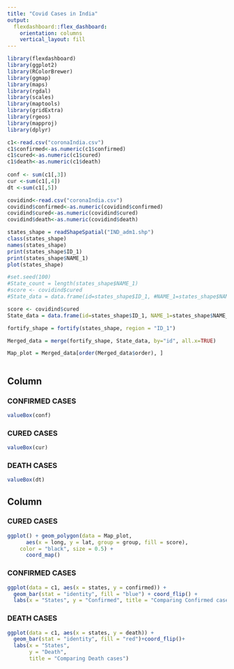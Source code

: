 ---
title: "Covid Cases in India"
output: 
  flexdashboard::flex_dashboard:
    orientation: columns
    vertical_layout: fill
---

```{r setup, include=FALSE}
library(flexdashboard)
library(ggplot2)
library(RColorBrewer)
library(ggmap)
library(maps)
library(rgdal)
library(scales)
library(maptools)
library(gridExtra)
library(rgeos)
library(mapproj)
library(dplyr)

c1<-read.csv("coronaIndia.csv")
c1$confirmed<-as.numeric(c1$confirmed)
c1$cured<-as.numeric(c1$cured)
c1$death<-as.numeric(c1$death)
  
conf <- sum(c1[,3])
cur <-sum(c1[,4])
dt <-sum(c1[,5])

covidind<-read.csv("coronaIndia.csv")
covidind$confirmed<-as.numeric(covidind$confirmed)
covidind$cured<-as.numeric(covidind$cured)
covidind$death<-as.numeric(covidind$death)

states_shape = readShapeSpatial("IND_adm1.shp")
class(states_shape)
names(states_shape)
print(states_shape$ID_1)
print(states_shape$NAME_1)
plot(states_shape)

#set.seed(100)
#State_count = length(states_shape$NAME_1)
#score <- covidind$cured
#State_data = data.frame(id=states_shape$ID_1, #NAME_1=states_shape$NAME_1, score)

score <- covidind$cured
State_data = data.frame(id=states_shape$ID_1, NAME_1=states_shape$NAME_1, score)

fortify_shape = fortify(states_shape, region = "ID_1")

Merged_data = merge(fortify_shape, State_data, by="id", all.x=TRUE)

Map_plot = Merged_data[order(Merged_data$order), ]



```

## Column {data-weidth=150}

### CONFIRMED CASES

```{r}
valueBox(conf)
```

### CURED CASES

```{r}
valueBox(cur)
```

### DEATH CASES

```{r}
valueBox(dt)
```


## Column {data-weidth=450}
### CURED CASES

```{r}
ggplot() + geom_polygon(data = Map_plot,
      aes(x = long, y = lat, group = group, fill = score),
    color = "black", size = 0.5) +
      coord_map()
```


### CONFIRMED CASES

```{r}
ggplot(data = c1, aes(x = states, y = confirmed)) +
  geom_bar(stat = "identity", fill = "blue") + coord_flip() + 
  labs(x = "States", y = "Confirmed", title = "Comparing Confirmed cases")
```

### DEATH CASES

```{r}
ggplot(data = c1, aes(x = states, y = death)) +
  geom_bar(stat = "identity", fill = "red")+coord_flip()+
  labs(x = "States",
       y = "Death",
       title = "Comparing Death cases")
```

